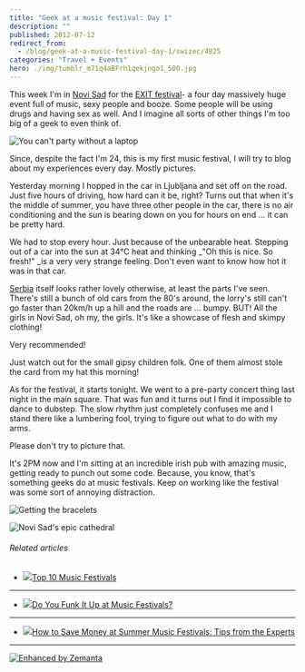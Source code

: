 ```yaml
---
title: "Geek at a music festival: Day 1"
description: ""
published: 2012-07-12
redirect_from:
  - /blog/geek-at-a-music-festival-day-1/swizec/4825
categories: "Travel + Events"
hero: ./img/tumblr_m71q4aBFrh1qekjngo1_500.jpg
---
```


This week I'm in [Novi Sad](<http://maps.google.com/maps?ll=45.25,19.85&spn=0.1,0.1&q=45.25,19.85 (Novi%20Sad)&t=h> "Novi Sad") for the [EXIT festival](http://www.exitfest.org/ "Exit (festival)")- a four day massively huge event full of music, sexy people and booze. Some people will be using drugs and having sex as well. And I imagine all sorts of other things I'm too big of a geek to even think of.

![You can't party without a laptop](./img/tumblr_m71q4aBFrh1qekjngo1_500.jpg "You can't party without a laptop")

Since, despite the fact I'm 24, this is my first music festival, I will try to blog about my experiences every day. Mostly pictures.

Yesterday morning I hopped in the car in Ljubljana and set off on the road. Just five hours of driving, how hard can it be, right? Turns out that when it's the middle of summer, you have three other people in the car, there is no air conditioning and the sun is bearing down on you for hours on end ... it can be pretty hard.

We had to stop every hour. Just because of the unbearable heat. Stepping out of a car into the sun at 34°C heat and thinking \_"Oh this is nice. So fresh!" \_is a very very strange feeling. Don't even want to know how hot it was in that car.

[Serbia](<http://maps.google.com/maps?ll=44.8,20.4666666667&spn=10.0,10.0&q=44.8,20.4666666667 (Serbia)&t=h> "Serbia") itself looks rather lovely otherwise, at least the parts I've seen. There's still a bunch of old cars from the 80's around, the lorry's still can't go faster than 20km/h up a hill and the roads are ... bumpy. BUT! All the girls in Novi Sad, oh my, the girls. It's like a showcase of flesh and skimpy clothing!

Very recommended!

Just watch out for the small gipsy children folk. One of them almost stole the card from my hat this morning!

As for the festival, it starts tonight. We went to a pre-party concert thing last night in the main square. That was fun and it turns out I find it impossible to dance to dubstep. The slow rhythm just completely confuses me and I stand there like a lumbering fool, trying to figure out what to do with my arms.

Please don't try to picture that.

It's 2PM now and I'm sitting at an incredible irish pub with amazing music, getting ready to punch out some code. Because, you know, that's something geeks do at music festivals. Keep on working like the festival was some sort of annoying distraction.

![Getting the bracelets](https://swizec.com/wp-content/uploads/2012/07/photo-1-1024x764.jpg "Getting the bracelets")

![Novi Sad's epic cathedral](https://swizec.com/wp-content/uploads/2012/07/photo-e1342095294595-764x1024.jpg "Novi Sad's epic cathedral")

###### Related articles

- [![](https://i.zemanta.com/86418581_80_80.jpg)](http://www.mirror.co.uk/lifestyle/travel/europe-short-haul/top-ten-809417)[Top 10 Music Festivals](http://www.mirror.co.uk/lifestyle/travel/europe-short-haul/top-ten-809417)

---

- [![](https://i.zemanta.com/noimg_10_80_80.jpg)](http://www.bellasugar.com/Do-You-Funk-Up-Music-Festivals-3303689)[Do You Funk It Up at Music Festivals?](http://www.bellasugar.com/Do-You-Funk-Up-Music-Festivals-3303689)

---

- [![](https://i.zemanta.com/97405018_80_80.jpg)](http://www.dailyfinance.com/2012/06/29/summer-music-festival-money-saving-tips-experts/)[How to Save Money at Summer Music Festivals: Tips from the Experts](http://www.dailyfinance.com/2012/06/29/summer-music-festival-money-saving-tips-experts/)

---

[![Enhanced by Zemanta](https://img.zemanta.com/zemified_e.png?x-id=1e88a98a-a040-4f0e-820e-a17cfa3a51e9)](http://www.zemanta.com/?px "Enhanced by Zemanta")
